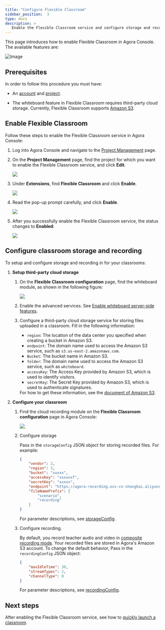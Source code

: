 ```yaml
---
title: "Configure Flexible Classroom"
sidebar_position:  3
type: docs
description: >
   Enable the Flexible Classroom service and configure storage and recording in Agora Console.
---
```



This page introduces how to enable Flexible Classroom in Agora Console. The available features are:

![Image](/images/flexible-classroom/product-architecture.png)

## Prerequisites

In order to follow this procedure you must have:

* An <Vg k="COMPANY" /> [account](../reference/manage-agora-account#create-an-agora-account) and [project](../reference/manage-agora-account#create-an-agora-project).

* The whiteboard feature in Flexible Classroom requires third-party cloud storage. Currently, Flexible Classroom supports <a href="https://aws.amazon.com/s3/?nc1=h_ls" target="_blank">Amazon S3</a>.

## Enable Flexible Classroom

Follow these steps to enable the Flexible Classroom service in Agora Console:

1. Log into Agora Console and navigate to the [Project Management](https://console.agora.io/projects) page.
2. On the **Project Management** page, find the project for which you want to enable the Flexible Classroom service, and click **Edit**.

   ![](https://web-cdn.agora.io/docs-files/1641364355621)

3. Under **Extensions**, find **Flexible Classroom** and click **Enable**.

   ![](https://web-cdn.agora.io/docs-files/1641364671472)

4. Read the pop-up prompt carefully, and click **Enable**.

   ![](https://web-cdn.agora.io/docs-files/1641364770765)

5. After you successfully enable the Flexible Classroom service, the status changes to **Enabled**:

   ![](https://web-cdn.agora.io/docs-files/1641364962001)

## Configure classroom storage and recording

To setup and configure storage and recording in for your classrooms:

1.  **Setup third-party cloud storage**

    1. On the **Flexible Classroom configuration** page, find the whiteboard module, as shown in the following figure:

        ![](https://web-cdn.agora.io/docs-files/1641366278596)

    1. Enable the advanced services. See [Enable whiteboard server-side features](/interactive-whiteboard/develop/enable-whiteboard#enable-whiteboard-server-side-features).

    1. Configure a third-party cloud storage service for storing files uploaded in a classroom. Fill in the following information:
          - `region`: The location of the data center you specified when creating a bucket in Amazon S3.
          - `endpoint`: The domain name used to access the Amazon S3 service, such as `s3.us-east-2.amazonaws.com`.
          - `Bucket`: The bucket name in Amazon S3.
          - `folder`: The domain name used to access the Amazon S3 service, such as `whiteboard`.
          - `accessKey`: The Access Key provided by Amazon S3, which is used to identify visitors.
          - `secretKey`: The Secret Key provided by Amazon S3, which is used to authenticate signatures.

       <div class="alert info">For how to get these information, see the <a href="https://docs.aws.amazon.com/general/latest/gr/s3.html" target="_blank">document of Amazon S3</a>.</div>

1. **Configure your classroom**

     1. Find the cloud recording module on the **Flexible Classroom configuration** page in Agora Console:

        ![](https://web-cdn.agora.io/docs-files/1641368314262)

    1. Configure storage

        Pass in the `storageConfig` JSON object for storing recorded files. For example:

        ```json
        {
            "vendor": 2,
            "region": 3,
            "bucket": "xxxxx",
            "accessKey": "xxxxxxf",
            "secretKey": "xxxxx",
            "endpoint": "https://agora-recording.oss-cn-shanghai.aliyuncs.com",
            "fileNamePrefix": [
                "scenario",
                "recording"
            ]
        }
        ```

        For parameter descriptions, see [storageConfig](../../cloud-recording/reference/rest-api/start#cloud-storage-configuration).

    1. Configure recording.

       By default, you record teacher audio and video in [composite recording mode](../../cloud-recording/develop/composite-mode). Your recorded files are stored in Agora's Amazon S3 account. To change the default behavior, Pass in the `recordingConfig` JSON object:

        ```json
        {
            "maxIdleTime": 30,
            "streamTypes": 2,
            "channelType": 0
        }
        ```

       For parameter descriptions, see [recordingConfig](/cloud-recording/reference/rest-api/start#recording-configuration).

## Next steps

After enabling the Flexible Classroom service, see how to [quickly launch a classroom](../get-started).
